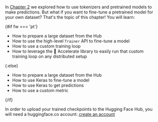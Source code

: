 <script>
</script>

In [Chapter 2](/course/chapter2) we explored how to use tokenizers and pretrained models to make predictions. But what if you want to fine-tune a pretrained model for your own dataset? That's the topic of this chapter! You will learn:

{#if fw === 'pt'}
* How to prepare a large dataset from the Hub
* How to use the high-level `Trainer` API to fine-tune a model
* How to use a custom training loop
* How to leverage the 🤗 Accelerate library to easily run that custom training loop on any distributed setup

{:else}
* How to prepare a large dataset from the Hub
* How to use Keras to fine-tune a model
* How to use Keras to get predictions
* How to use a custom metric

{/if}

In order to upload your trained checkpoints to the Hugging Face Hub, you will need a huggingface.co account: [create an account](https://huggingface.co/join)
